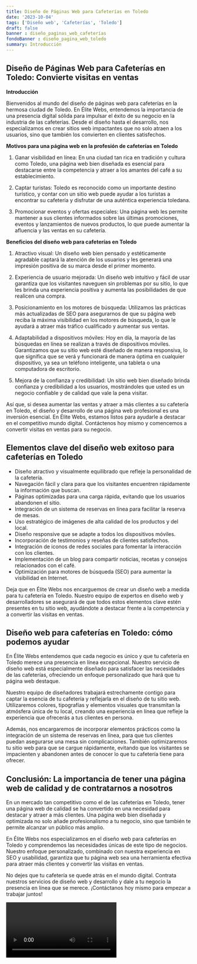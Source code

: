 ```yaml
---
title: Diseño de Páginas Web para Cafeterías en Toledo
date: '2023-10-04'
tags: ['Diseño web', 'Cafeterías', 'Toledo']
draft: false
banner : diseño_paginas_web_cafeterías
fondoBanner : diseño_pagina_web_toledo
summary: Introducción
---
```


## Diseño de Páginas Web para Cafeterías en Toledo: Convierte visitas en ventas

**Introducción**

Bienvenidos al mundo del diseño de páginas web para cafeterías en la hermosa ciudad de Toledo. En Élite Webs, entendemos la importancia de una presencia digital sólida para impulsar el éxito de su negocio en la industria de las cafeterías. Desde el diseño hasta el desarrollo, nos especializamos en crear sitios web impactantes que no solo atraen a los usuarios, sino que también los convierten en clientes satisfechos.

**Motivos para una página web en la profesión de cafeterías en Toledo**

1. Ganar visibilidad en línea: En una ciudad tan rica en tradición y cultura como Toledo, una página web bien diseñada es esencial para destacarse entre la competencia y atraer a los amantes del café a su establecimiento.

2. Captar turistas: Toledo es reconocido como un importante destino turístico, y contar con un sitio web puede ayudar a los turistas a encontrar su cafetería y disfrutar de una auténtica experiencia toledana.

3. Promocionar eventos y ofertas especiales: Una página web les permite mantener a sus clientes informados sobre las últimas promociones, eventos y lanzamientos de nuevos productos, lo que puede aumentar la afluencia y las ventas en su cafetería.

**Beneficios del diseño web para cafeterías en Toledo**

1. Atractivo visual: Un diseño web bien pensado y estéticamente agradable captará la atención de los usuarios y les generará una impresión positiva de su marca desde el primer momento.

2. Experiencia de usuario mejorada: Un diseño web intuitivo y fácil de usar garantiza que los visitantes naveguen sin problemas por su sitio, lo que les brinda una experiencia positiva y aumenta las posibilidades de que realicen una compra.

3. Posicionamiento en los motores de búsqueda: Utilizamos las prácticas más actualizadas de SEO para asegurarnos de que su página web reciba la máxima visibilidad en los motores de búsqueda, lo que le ayudará a atraer más tráfico cualificado y aumentar sus ventas.

4. Adaptabilidad a dispositivos móviles: Hoy en día, la mayoría de las búsquedas en línea se realizan a través de dispositivos móviles. Garantizamos que su sitio web esté diseñado de manera responsiva, lo que significa que se verá y funcionará de manera óptima en cualquier dispositivo, ya sea un teléfono inteligente, una tableta o una computadora de escritorio.

5. Mejora de la confianza y credibilidad: Un sitio web bien diseñado brinda confianza y credibilidad a los usuarios, mostrándoles que usted es un negocio confiable y de calidad que vale la pena visitar.

Así que, si desea aumentar las ventas y atraer a más clientes a su cafetería en Toledo, el diseño y desarrollo de una página web profesional es una inversión esencial. En Élite Webs, estamos listos para ayudarle a destacar en el competitivo mundo digital. Contáctenos hoy mismo y comencemos a convertir visitas en ventas para su negocio.

<GifSeo />

<Cta />

## Elementos clave del diseño web exitoso para cafeterías en Toledo

- Diseño atractivo y visualmente equilibrado que refleje la personalidad de la cafetería.
- Navegación fácil y clara para que los visitantes encuentren rápidamente la información que buscan.
- Páginas optimizadas para una carga rápida, evitando que los usuarios abandonen el sitio.
- Integración de un sistema de reservas en línea para facilitar la reserva de mesas.
- Uso estratégico de imágenes de alta calidad de los productos y del local.
- Diseño responsive que se adapte a todos los dispositivos móviles.
- Incorporación de testimonios y reseñas de clientes satisfechos.
- Integración de iconos de redes sociales para fomentar la interacción con los clientes.
- Implementación de un blog para compartir noticias, recetas y consejos relacionados con el café.
- Optimización para motores de búsqueda (SEO) para aumentar la visibilidad en Internet.

Deja que en Élite Webs nos encarguemos de crear un diseño web a medida para tu cafetería en Toledo. Nuestro equipo de expertos en diseño web y desarrolladores se asegurará de que todos estos elementos clave estén presentes en tu sitio web, ayudándote a destacar frente a la competencia y a convertir las visitas en ventas.

## Diseño web para cafeterías en Toledo: cómo podemos ayudar

En Élite Webs entendemos que cada negocio es único y que tu cafetería en Toledo merece una presencia en línea excepcional. Nuestro servicio de diseño web está especialmente diseñado para satisfacer las necesidades de las cafeterías, ofreciendo un enfoque personalizado que hará que tu página web destaque.

Nuestro equipo de diseñadores trabajará estrechamente contigo para captar la esencia de tu cafetería y reflejarla en el diseño de tu sitio web. Utilizaremos colores, tipografías y elementos visuales que transmitan la atmósfera única de tu local, creando una experiencia en línea que refleje la experiencia que ofrecerás a tus clientes en persona.

Además, nos encargaremos de incorporar elementos prácticos como la integración de un sistema de reservas en línea, para que tus clientes puedan asegurarse una mesa sin complicaciones. También optimizaremos tu sitio web para que se cargue rápidamente, evitando que los visitantes se impacienten y abandonen antes de conocer lo que tu cafetería tiene para ofrecer.

## Conclusión: La importancia de tener una página web de calidad y de contratarnos a nosotros

En un mercado tan competitivo como el de las cafeterías en Toledo, tener una página web de calidad se ha convertido en una necesidad para destacar y atraer a más clientes. Una página web bien diseñada y optimizada no solo añade profesionalismo a tu negocio, sino que también te permite alcanzar un público más amplio.

En Élite Webs nos especializamos en el diseño web para cafeterías en Toledo y comprendemos las necesidades únicas de este tipo de negocios. Nuestro enfoque personalizado, combinado con nuestra experiencia en SEO y usabilidad, garantiza que tu página web sea una herramienta efectiva para atraer más clientes y convertir las visitas en ventas.

No dejes que tu cafetería se quede atrás en el mundo digital. Contrata nuestros servicios de diseño web y desarrollo y dale a tu negocio la presencia en línea que se merece. ¡Contáctanos hoy mismo para empezar a trabajar juntos!

<Video />

<CtaBot job='Cafeterías' city='Toledo'/>

<Gmaps query='Toledo+españa+maps' />